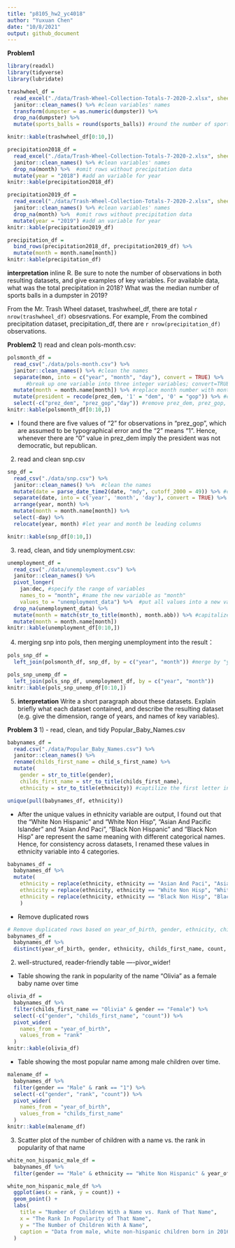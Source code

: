 ```yaml
---
title: "p8105_hw2_yc4018"
author: "Yuxuan Chen"
date: "10/8/2021"
output: github_document
---
```

**Problem1**
```r
library(readxl)
library(tidyverse)
library(lubridate)
```

```r
trashwheel_df = 
  read_excel("./data/Trash-Wheel-Collection-Totals-7-2020-2.xlsx", sheet = "Mr. Trash Wheel", range = "A2:N535") %>% #Read the excel file
  janitor::clean_names() %>% #clean variables' names
  transform(dumpster = as.numeric(dumpster)) %>% 
  drop_na(dumpster) %>% 
  mutate(sports_balls = round(sports_balls)) #round the number of sports balls to the nearest integer

knitr::kable(trashwheel_df[0:10,])
```

```r
precipitation2018_df = 
  read_excel("./data/Trash-Wheel-Collection-Totals-7-2020-2.xlsx", sheet = "2018 Precipitation", range = "A2:B15") %>% 
  janitor::clean_names() %>% #clean variables' names
  drop_na(month) %>%  #omit rows without precipitation data
  mutate(year = "2018") #add an variable for year
knitr::kable(precipitation2018_df)

precipitation2019_df = 
  read_excel("./data/Trash-Wheel-Collection-Totals-7-2020-2.xlsx", sheet = "2019 Precipitation", range = "A2:B15") %>% 
  janitor::clean_names() %>% #clean variables' names
  drop_na(month) %>%  #omit rows without precipitation data
  mutate(year = "2019") #add an variable for year
knitr::kable(precipitation2019_df)

precipitation_df = 
  bind_rows(precipitation2018_df, precipitation2019_df) %>% 
  mutate(month = month.name[month])
knitr::kable(precipitation_df)

```

**interpretation**
inline R. Be sure to note the number of observations in both resulting datasets, and give examples of key variables. For available data, what was the total precipitation in 2018? What was the median number of sports balls in a dumpster in 2019?

From the Mr. Trash Wheel dataset, trashwheel_df, there are total `r nrow(trashwheel_df)` obsesrvations. For example, 
From the combined precipitation dataset, precipitation_df, there are `r nrow(precipitation_df)` observations.


**Problem2**
1) read and clean pols-month.csv:
```r
polsmonth_df = 
  read_csv("./data/pols-month.csv") %>% 
  janitor::clean_names() %>% #clean the names
  separate(mon, into = c("year", "month", "day"), convert = TRUE) %>% 
      #break up one variable into three integer variables; convert=TRUE: detects column classes
  mutate(month = month.name[month]) %>% #replace month number with month name
  mutate(president = recode(prez_dem, '1' = "dem", '0' = "gop")) %>% #create president variable taking values gop and dem
  select(-c("prez_dem", "prez_gop","day")) #remove prez_dem, prez_gop, day variable
knitr::kable(polsmonth_df[0:10,])
```
 - I found there are five values of "2" for observations in "prez_gop", which are assumed to be typographical error and the "2" means "1". Hence, whenever there are "0" value in prez_dem imply the president was not democratic, but republican.

2) read and clean snp.csv
```r
snp_df = 
  read_csv("./data/snp.csv") %>% 
  janitor::clean_names() %>%  #clean the names
  mutate(date = parse_date_time2(date, "mdy", cutoff_2000 = 49)) %>% #change date-time format
  separate(date, into = c('year', 'month', 'day'), convert = TRUE) %>% 
  arrange(year, month) %>% 
  mutate(month = month.name[month]) %>% 
  select(-day) %>% 
  relocate(year, month) #let year and month be leading columns

knitr::kable(snp_df[0:10,]) 
```

3) read, clean, and tidy unemployment.csv:
```r
unemployment_df = 
  read_csv("./data/unemployment.csv") %>% 
  janitor::clean_names() %>% 
  pivot_longer(
    jan:dec, #specify the range of variables
    names_to = "month", #name the new variable as "month"
    values_to = "unemployment_data") %>%  #put all values into a new variable named "unemployment_data"
  drop_na(unemployment_data) %>% 
  mutate(month = match(str_to_title(month), month.abb)) %>% #capitalize first letter of values in month, and match them to the month abbreviation
  mutate(month = month.name[month])
knitr::kable(unemployment_df[0:10,]) 
```

4) merging snp into pols, then merging unemployment into the result：
```r
pols_snp_df = 
  left_join(polsmonth_df, snp_df, by = c("year", "month")) #merge by "year", and "month"

pols_snp_unemp_df =
  left_join(pols_snp_df, unemployment_df, by = c("year", "month"))
knitr::kable(pols_snp_unemp_df[0:10,]) 

```


5) **interpretation**
Write a short paragraph about these datasets. Explain briefly what each dataset contained, and describe the resulting dataset (e.g. give the dimension, range of years, and names of key variables).

**Problem 3**
1) 
 - read, clean, and tidy Popular_Baby_Names.csv
```r
babynames_df = 
  read.csv("./data/Popular_Baby_Names.csv") %>% 
  janitor::clean_names() %>% 
  rename(childs_first_name = child_s_first_name) %>% 
  mutate(
    gender = str_to_title(gender),
    childs_first_name = str_to_title(childs_first_name),
    ethnicity = str_to_title(ethnicity)) #captilize the first letter in each word.
```

```r
unique(pull(babynames_df, ethnicity))
```
  - After the unique values in ethnicity variable are output, I found out that the "White Non Hispanic" and "White Non Hisp", "Asian And Pacific Islander" and "Asian And Paci", "Black Non Hispanic" and  "Black Non Hisp" are represent the same meaning with different categorical names. Hence, for consistency across datasets, I renamed these values in ethnicity variable into 4 categories.
```r
babynames_df = 
  babynames_df %>% 
  mutate(
    ethnicity = replace(ethnicity, ethnicity == "Asian And Paci", "Asian And Pacific Islander"),
    ethnicity = replace(ethnicity, ethnicity == "White Non Hisp", "White Non Hispanic"),
    ethnicity = replace(ethnicity, ethnicity == "Black Non Hisp", "Black Non Hispanic"),
    )
```

 - Remove duplicated rows
```r
# Remove duplicated rows based on year_of_birth, gender, ethnicity, childs_first_name, count, and rank
babynames_df = 
  babynames_df %>% 
  distinct(year_of_birth, gender, ethnicity, childs_first_name, count, rank, .keep_all = TRUE)
```

2) well-structured, reader-friendly table ----pivor_wider!
 - Table showing the rank in popularity of the name “Olivia” as a female baby name over time
```r
olivia_df = 
  babynames_df %>% 
  filter(childs_first_name == "Olivia" & gender == "Female") %>% 
  select(-c("gender", "childs_first_name", "count")) %>% 
  pivot_wider(
    names_from = "year_of_birth",
    values_from = "rank"
  ) 
knitr::kable(olivia_df) 
```

 - Table showing the most popular name among male children over time.
```r
malename_df = 
  babynames_df %>% 
  filter(gender == "Male" & rank == "1") %>% 
  select(-c("gender", "rank", "count")) %>% 
  pivot_wider(
    names_from = "year_of_birth",
    values_from = "childs_first_name"
  ) 
knitr::kable(malename_df) 

```

3) Scatter plot of the number of children with a name vs. the rank in popularity of that name
```r
white_non_hispanic_male_df = 
  babynames_df %>% 
  filter(gender == "Male" & ethnicity == "White Non Hispanic" & year_of_birth == "2016" )

white_non_hispanic_male_df %>% 
  ggplot(aes(x = rank, y = count)) + 
  geom_point() +
  labs(
    title = "Number of Children With a Name vs. Rank of That Name", 
    x = "The Rank In Popularity of That Name",
    y = "The Number of Children With A Name",
    caption = "Data from male, white non-hispanic children born in 2016"
  )
```



